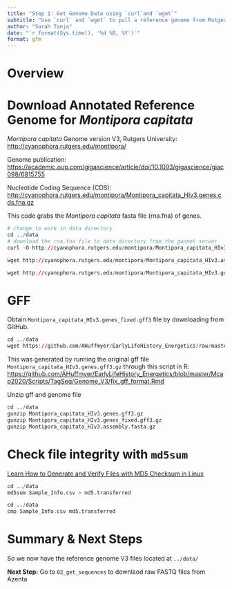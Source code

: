 ```yaml
---
title: "Step 1: Get Genome Data using `curl`and `wget`"
subtitle: "Use `curl` and `wget` to pull a reference genome from Rutgers University"
author: "Sarah Tanja"
date: "`r format(Sys.time(), '%d %B, %Y')`"
format: gfm
---
```


# Overview

# Download Annotated Reference Genome for *Montipora capitata*

*Montipora capitata* Genome version V3, Rutgers University: <http://cyanophora.rutgers.edu/montipora/>

Genome publication: <https://academic.oup.com/gigascience/article/doi/10.1093/gigascience/giac098/6815755>

Nucleotide Coding Sequence (CDS): <http://cyanophora.rutgers.edu/montipora/Montipora_capitata_HIv3.genes.cds.fna.gz>

This code grabs the *Montipora capitata* fasta file (rna.fna) of genes.

```r
# change to work in data directory
cd ../data
# download the rna.fna file to data directory from the gannet server
curl -O http://cyanophora.rutgers.edu/montipora/Montipora_capitata_HIv3.genes.cds.fna.gz

wget http://cyanophora.rutgers.edu/montipora/Montipora_capitata_HIv3.assembly.fasta.gz

wget http://cyanophora.rutgers.edu/montipora/Montipora_capitata_HIv3.genes.gff3.gz
```

# GFF

Obtain `Montipora_capitata_HIv3.genes_fixed.gff3` file by downloading from GitHub.

```r
cd ../data
wget https://github.com/AHuffmyer/EarlyLifeHistory_Energetics/raw/master/Mcap2020/Data/TagSeq/Montipora_capitata_HIv3.genes_fixed.gff3.gz
```

This was generated by running the original gff file `Montipora_capitata_HIv3.genes.gff3.gz` through this script in R: <https://github.com/AHuffmyer/EarlyLifeHistory_Energetics/blob/master/Mcap2020/Scripts/TagSeq/Genome_V3/fix_gff_format.Rmd>

Unzip gff and genome file

```r
cd ../data
gunzip Montipora_capitata_HIv3.genes.gff3.gz
gunzip Montipora_capitata_HIv3.genes_fixed.gff3.gz
gunzip Montipora_capitata_HIv3.assembly.fasta.gz
```

# Check file integrity with `md5sum`

::: callout-info
[Learn How to Generate and Verify Files with MD5 Checksum in Linux](https://www.tecmint.com/generate-verify-check-files-md5-checksum-linux/)
:::

```r
cd ../data
md5sum Sample_Info.csv > md5.transferred
```

```r
cd ../data
cmp Sample_Info.csv md5.transferred
```

# Summary & Next Steps

So we now have the reference genome V3 files located at `../data/`

::: callout-info
**Next Step:** Go to `02_get_sequences` to downlaod raw FASTQ files from Azenta
:::

